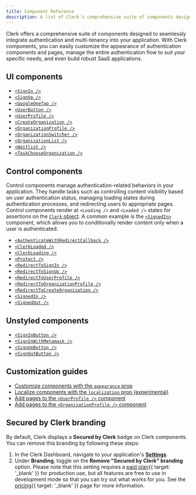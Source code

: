 ```yaml
---
title: Component Reference
description: A list of Clerk's comprehensive suite of components designed to seamlessly integrate authentication and multi-tenancy into your application.
---
```


Clerk offers a comprehensive suite of components designed to seamlessly integrate authentication and multi-tenancy into your application. With Clerk components, you can easily customize the appearance of authentication components and pages, manage the entire authentication flow to suit your specific needs, and even build robust SaaS applications.

## UI components

- [`<SignIn />`](/docs/components/authentication/sign-in)
- [`<SignUp />`](/docs/components/authentication/sign-up)
- [`<GoogleOneTap />`](/docs/components/authentication/google-one-tap)
- [`<UserButton />`](/docs/components/user/user-button)
- [`<UserProfile />`](/docs/components/user/user-profile)
- [`<CreateOrganization />`](/docs/components/organization/create-organization)
- [`<OrganizationProfile />`](/docs/components/organization/organization-profile)
- [`<OrganizationSwitcher />`](/docs/components/organization/organization-switcher)
- [`<OrganizationList />`](/docs/components/organization/organization-list)
- [`<Waitlist />`](/docs/components/waitlist)
- [`<TaskChooseOrganization />`](/docs/components/authentication/task-choose-organization)

## Control components

Control components manage authentication-related behaviors in your application. They handle tasks such as controlling content visibility based on user authentication status, managing loading states during authentication processes, and redirecting users to appropriate pages. Control components render at `<Loading />` and `<Loaded />` states for assertions on the [`Clerk` object](/docs/references/javascript/clerk). A common example is the [`<SignedIn>`](/docs/components/control/signed-in) component, which allows you to conditionally render content only when a user is authenticated.

- [`<AuthenticateWithRedirectCallback />`](/docs/components/control/authenticate-with-callback)
- [`<ClerkLoaded />`](/docs/components/control/clerk-loaded)
- [`<ClerkLoading />`](/docs/components/control/clerk-loading)
- [`<Protect />`](/docs/components/protect)
- [`<RedirectToSignIn />`](/docs/components/control/redirect-to-signin)
- [`<RedirectToSignUp />`](/docs/components/control/redirect-to-signup)
- [`<RedirectToUserProfile />`](/docs/components/control/redirect-to-userprofile)
- [`<RedirectToOrganizationProfile />`](/docs/components/control/redirect-to-organizationprofile)
- [`<RedirectToCreateOrganization />`](/docs/components/control/redirect-to-createorganization)
- [`<SignedIn />`](/docs/components/control/signed-in)
- [`<SignedOut />`](/docs/components/control/signed-out)

## Unstyled components

- [`<SignInButton />`](/docs/components/unstyled/sign-in-button)
- [`<SignInWithMetamask />`](/docs/components/unstyled/sign-in-with-metamask)
- [`<SignUpButton />`](/docs/components/unstyled/sign-up-button)
- [`<SignOutButton />`](/docs/components/unstyled/sign-out-button)

## Customization guides

- [Customize components with the `appearance` prop](/docs/customization/overview)
- [Localize components with the `localization` prop (experimental)](/docs/customization/localization)
- [Add pages to the `<UserProfile />` component](/docs/customization/user-profile)
- [Add pages to the `<OrganizationProfile />` component](/docs/customization/organization-profile)

## Secured by Clerk branding

By default, Clerk displays a **Secured by Clerk** badge on Clerk components. You can remove this branding by following these steps:

1. In the Clerk Dashboard, navigate to your application's [**Settings**](https://dashboard.clerk.com/last-active?path=settings).
1. Under **Branding**, toggle on the **Remove "Secured by Clerk" branding** option. Please note that this setting requires a [paid plan](/pricing){{ target: '_blank' }} for production use, but all features are free to use in development mode so that you can try out what works for you. See the [pricing](/pricing){{ target: '_blank' }} page for more information.

<Include src="_partials/help" />
